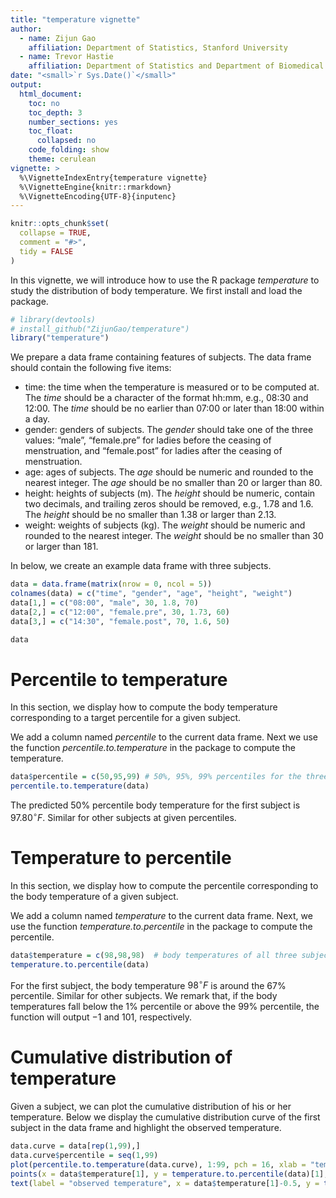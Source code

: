 ```yaml
---
title: "temperature vignette"
author: 
  - name: Zijun Gao
    affiliation: Department of Statistics, Stanford University
  - name: Trevor Hastie
    affiliation: Department of Statistics and Department of Biomedical Data Science, Stanford University
date: "<small>`r Sys.Date()`</small>"
output:
  html_document:
    toc: no
    toc_depth: 3
    number_sections: yes
    toc_float:
      collapsed: no
    code_folding: show
    theme: cerulean
vignette: >
  %\VignetteIndexEntry{temperature vignette} 
  %\VignetteEngine{knitr::rmarkdown} 
  %\VignetteEncoding{UTF-8}{inputenc}
---
```


```r
knitr::opts_chunk$set(
  collapse = TRUE,
  comment = "#>",
  tidy = FALSE
)
```

In this vignette, we will introduce how to use the R package _temperature_ to study the distribution of body temperature. We first install and load the package.
```r
# library(devtools)
# install_github("ZijunGao/temperature")
library("temperature")
```

We prepare a data frame containing features of subjects. The data frame should contain the following five items: 

  * time: the time when the temperature is measured or to be computed at. The _time_ should be a character of the format hh:mm, e.g., 08:30 and 12:00. The _time_ should be no earlier than 07:00 or later than 18:00 within a day.
  * gender: genders of subjects. The _gender_ should take one of the three values: "male", "female.pre" for ladies before the ceasing of menstruation, and "female.post" for ladies after the ceasing of menstruation.
  * age: ages of subjects. The _age_ should be numeric and rounded to the nearest integer. The _age_ should be no smaller than 20 or larger than 80.
  * height: heights of subjects (m). The _height_ should be numeric, contain two decimals, and trailing zeros should be removed, e.g., 1.78 and 1.6. The _height_ should be no smaller than 1.38 or larger than 2.13.
  * weight: weights of subjects (kg). The _weight_ should be numeric and rounded to the nearest integer. The _weight_ should be no smaller than 30 or larger than 181.

In below, we create an example data frame with three subjects.
```r
data = data.frame(matrix(nrow = 0, ncol = 5))
colnames(data) = c("time", "gender", "age", "height", "weight")
data[1,] = c("08:00", "male", 30, 1.8, 70)
data[2,] = c("12:00", "female.pre", 30, 1.73, 60)
data[3,] = c("14:30", "female.post", 70, 1.6, 50)

data
```


# Percentile to temperature

In this section, we display how to compute the body temperature corresponding to a target percentile for a given subject. 

We add a column named _percentile_ to the current data frame. Next we use the function _percentile.to.temperature_ in the package to compute the temperature.
```r
data$percentile = c(50,95,99) # 50%, 95%, 99% percentiles for the three subjects, respectively
percentile.to.temperature(data)
```
The predicted $50\%$ percentile body temperature for the first subject is $97.80 ^{\circ}F$. Similar for other subjects at given percentiles.

<!-- Given a subject, we can plot the predicted temperatures from the $1\%$ percentile to the $99\%$ percentile. The figure below demonstrates the temperature curve of the first subject in the data frame. -->
<!-- ```{r percentile to temperature curve} -->
<!-- data.curve = data[rep(1,99),] -->
<!-- data.curve$percentile = seq(1,99) -->
<!-- plot(1:99, percentile.to.temperature(data.curve), pch = 16, xlab = "percentile (%)", ylab = "tempertaure (\u00B0F)") -->
<!-- ``` -->


# Temperature to percentile

In this section, we display how to compute the percentile corresponding to the body temperature of a given subject. 

We add a column named _temperature_ to the current data frame. Next, we use the function _temperature.to.percentile_ in the package to compute the percentile.
```r
data$temperature = c(98,98,98)  # body temperatures of all three subjects are 98F
temperature.to.percentile(data)
```
For the first subject, the body temperature $98 ^{\circ}F$ is around the $67\%$ percentile. Similar for other subjects. We remark that, if the body temperatures fall below the $1\%$ percentile or above the $99\%$ percentile, the function will output $-1$ and $101$, respectively.

# Cumulative distribution of temperature

Given a subject, we can plot the cumulative distribution of his or her temperature. Below we display the cumulative distribution curve of the first subject in the data frame and highlight the observed temperature.

```r
data.curve = data[rep(1,99),]
data.curve$percentile = seq(1,99)
plot(percentile.to.temperature(data.curve), 1:99, pch = 16, xlab = "tempertaure (\u00B0F)", ylab = "percentile (%)", main = "cumulative distribution of temperature")
points(x = data$temperature[1], y = temperature.to.percentile(data)[1], col = "red", pch = 16, cex = 1.5)
text(label = "observed temperature", x = data$temperature[1]-0.5, y = temperature.to.percentile(data)[1]+5)
```

